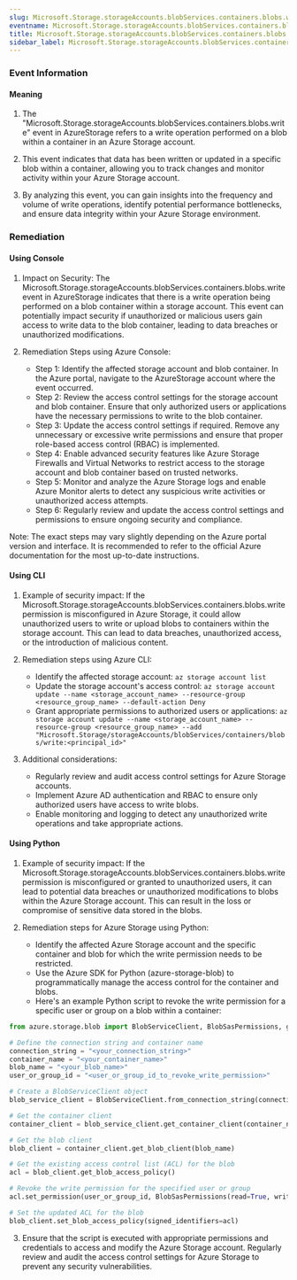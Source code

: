 ```yaml
--- 
slug: Microsoft.Storage.storageAccounts.blobServices.containers.blobs.write
eventname: Microsoft.Storage.storageAccounts.blobServices.containers.blobs.write
title: Microsoft.Storage.storageAccounts.blobServices.containers.blobs.write
sidebar_label: Microsoft.Storage.storageAccounts.blobServices.containers.blobs.write
---
```

                       
### Event Information

#### Meaning

1. The "Microsoft.Storage.storageAccounts.blobServices.containers.blobs.write" event in AzureStorage refers to a write operation performed on a blob within a container in an Azure Storage account.

2. This event indicates that data has been written or updated in a specific blob within a container, allowing you to track changes and monitor activity within your Azure Storage account.

3. By analyzing this event, you can gain insights into the frequency and volume of write operations, identify potential performance bottlenecks, and ensure data integrity within your Azure Storage environment.

### Remediation

#### Using Console

1. Impact on Security: The Microsoft.Storage.storageAccounts.blobServices.containers.blobs.write event in AzureStorage indicates that there is a write operation being performed on a blob container within a storage account. This event can potentially impact security if unauthorized or malicious users gain access to write data to the blob container, leading to data breaches or unauthorized modifications.

2. Remediation Steps using Azure Console:
   - Step 1: Identify the affected storage account and blob container. In the Azure portal, navigate to the AzureStorage account where the event occurred.
   - Step 2: Review the access control settings for the storage account and blob container. Ensure that only authorized users or applications have the necessary permissions to write to the blob container.
   - Step 3: Update the access control settings if required. Remove any unnecessary or excessive write permissions and ensure that proper role-based access control (RBAC) is implemented.
   - Step 4: Enable advanced security features like Azure Storage Firewalls and Virtual Networks to restrict access to the storage account and blob container based on trusted networks.
   - Step 5: Monitor and analyze the Azure Storage logs and enable Azure Monitor alerts to detect any suspicious write activities or unauthorized access attempts.
   - Step 6: Regularly review and update the access control settings and permissions to ensure ongoing security and compliance.

Note: The exact steps may vary slightly depending on the Azure portal version and interface. It is recommended to refer to the official Azure documentation for the most up-to-date instructions.

#### Using CLI

1. Example of security impact: If the Microsoft.Storage.storageAccounts.blobServices.containers.blobs.write permission is misconfigured in Azure Storage, it could allow unauthorized users to write or upload blobs to containers within the storage account. This can lead to data breaches, unauthorized access, or the introduction of malicious content.

2. Remediation steps using Azure CLI:
   - Identify the affected storage account: `az storage account list`
   - Update the storage account's access control: `az storage account update --name <storage_account_name> --resource-group <resource_group_name> --default-action Deny`
   - Grant appropriate permissions to authorized users or applications: `az storage account update --name <storage_account_name> --resource-group <resource_group_name> --add "Microsoft.Storage/storageAccounts/blobServices/containers/blobs/write:<principal_id>"`

3. Additional considerations:
   - Regularly review and audit access control settings for Azure Storage accounts.
   - Implement Azure AD authentication and RBAC to ensure only authorized users have access to write blobs.
   - Enable monitoring and logging to detect any unauthorized write operations and take appropriate actions.

#### Using Python

1. Example of security impact: If the Microsoft.Storage.storageAccounts.blobServices.containers.blobs.write permission is misconfigured or granted to unauthorized users, it can lead to potential data breaches or unauthorized modifications to blobs within the Azure Storage account. This can result in the loss or compromise of sensitive data stored in the blobs.

2. Remediation steps for Azure Storage using Python:
   - Identify the affected Azure Storage account and the specific container and blob for which the write permission needs to be restricted.
   - Use the Azure SDK for Python (azure-storage-blob) to programmatically manage the access control for the container and blobs.
   - Here's an example Python script to revoke the write permission for a specific user or group on a blob within a container:

```python
from azure.storage.blob import BlobServiceClient, BlobSasPermissions, generate_blob_sas

# Define the connection string and container name
connection_string = "<your_connection_string>"
container_name = "<your_container_name>"
blob_name = "<your_blob_name>"
user_or_group_id = "<user_or_group_id_to_revoke_write_permission>"

# Create a BlobServiceClient object
blob_service_client = BlobServiceClient.from_connection_string(connection_string)

# Get the container client
container_client = blob_service_client.get_container_client(container_name)

# Get the blob client
blob_client = container_client.get_blob_client(blob_name)

# Get the existing access control list (ACL) for the blob
acl = blob_client.get_blob_access_policy()

# Revoke the write permission for the specified user or group
acl.set_permission(user_or_group_id, BlobSasPermissions(read=True, write=False))

# Set the updated ACL for the blob
blob_client.set_blob_access_policy(signed_identifiers=acl)
```

3. Ensure that the script is executed with appropriate permissions and credentials to access and modify the Azure Storage account. Regularly review and audit the access control settings for Azure Storage to prevent any security vulnerabilities.


 